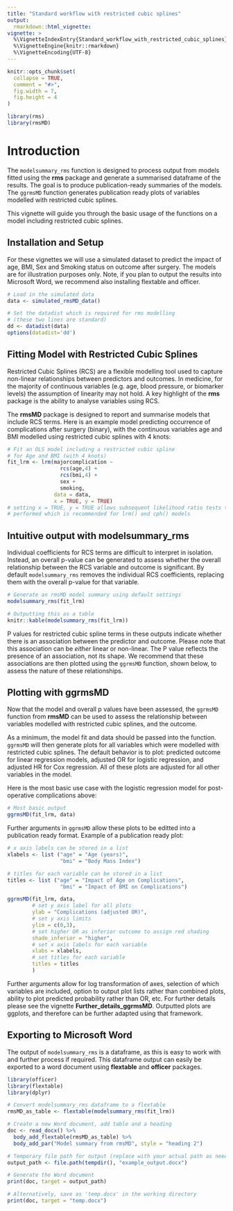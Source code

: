 ```yaml
---
title: "Standard workflow with restricted cubic splines"
output:
  rmarkdown::html_vignette:
vignette: >
  %\VignetteIndexEntry{Standard_workflow_with_restricted_cubic_splines}
  %\VignetteEngine{knitr::rmarkdown}
  %\VignetteEncoding{UTF-8}
---
```


```r
knitr::opts_chunk$set(
  collapse = TRUE,
  comment = "#>",
  fig.width = 7,
  fig.height = 4
)
```

```r
library(rms)
library(rmsMD)
```

# Introduction

The `modelsummary_rms` function is designed to process output from models fitted using the **rms** package and generate a summarised dataframe of the results. The goal is to produce publication-ready summaries of the models. The `ggrmsMD` function generates publication ready plots of variables modelled with restricted cubic splines.

This vignette will guide you through the basic usage of the functions on a model including restricted cubic splines.

## Installation and Setup

For these vignettes we will use a simulated dataset to predict the impact of age, BMI, Sex and Smoking status on outcome after surgery. The models are for illustration purposes only. Note, if you plan to output the results into Microsoft Word, we recommend also installing flextable and officer.

```r
# Load in the simulated data
data <- simulated_rmsMD_data()

# Set the datadist which is required for rms modelling 
# (these two lines are standard)
dd <- datadist(data)    
options(datadist='dd') 
```

## Fitting Model with Restricted Cubic Splines

Restricted Cubic Splines (RCS) are a flexible modelling tool used to capture non-linear relationships between predictors and outcomes. In medicine, for the majority of continuous variables (e.g. age, blood pressure, or biomarker levels) the assumption of linearity may not hold. A key highlight of the **rms** package is the ability to analyse variables using RCS.

The **rmsMD** package is designed to report and summarise models that include RCS terms. Here is an example model predicting occurrence of complications after surgery (binary), with the continuous variables age and BMI modelled using restricted cubic splines with 4 knots:

```r
# Fit an OLS model including a restricted cubic spline 
# for Age and BMI (with 4 knots)
fit_lrm <- lrm(majorcomplication ~ 
                 rcs(age,4) + 
                 rcs(bmi,4) + 
                 sex + 
                 smoking, 
               data = data,
               x = TRUE, y = TRUE)
# setting x = TRUE, y = TRUE allows subsequent likelihood ratio tests to be 
# performed which is recommended for lrm() and cph() models
```

## Intuitive output with modelsummary_rms

Individual coefficients for RCS terms are difficult to interpret in isolation. Instead, an overall p-value can be generated to assess whether the overall relationship between the RCS variable and outcome is significant. By default `modelsummary_rms` removes the individual RCS coefficients, replacing them with the overall p-value for that variable. 

```r
# Generate an rmsMD model summary using default settings
modelsummary_rms(fit_lrm)
```


```r
# Outputting this as a table
knitr::kable(modelsummary_rms(fit_lrm))
```

P values for restricted cubic spline terms in these outputs indicate whether there is an association between the predictor and outcome. Please note that this association can be *either* linear or non-linear. The P value reflects the presence of an association, not its shape. We recommend that these associations are then plotted using the `ggrmsMD` function, shown below, to assess the nature of these relationships.

## Plotting with ggrmsMD

Now that the model and overall p values have been assessed, the `ggrmsMD` function from **rmsMD** can be used to assess the relationship between variables modelled with restricted cubic splines, and the outcome.

As a minimum, the model fit and data should be passed into the function. `ggrmsMD` will then generate plots for all variables which were modelled with restricted cubic splines. The default behavior is to plot: predicted outcome for linear regression models, adjusted OR for logistic regression, and adjusted HR for Cox regression. All of these plots are adjusted for all other variables in the model.

Here is the most basic use case with the logistic regression model for post-operative complications above:

```r
# Most basic output
ggrmsMD(fit_lrm, data)
```

Further arguments in `ggrmsMD` allow these plots to be editted into a publication ready format. Example of a publication ready plot:

```r
# x axis labels can be stored in a list
xlabels <- list ("age" = "Age (years)",
                 "bmi" = "Body Mass Index")

# titles for each variable can be stored in a list
titles <- list ("age" = "Impact of Age on Complications",
                 "bmi" = "Impact of BMI on Complications")

ggrmsMD(fit_lrm, data,
        # set y axis label for all plots
        ylab = "Complications (adjusted OR)", 
        # set y axis limits
        ylim = c(0,3),
        # set higher OR as inferior outcome to assign red shading
        shade_inferior = "higher", 
        # set x axis labels for each variable
        xlabs = xlabels, 
        # set titles for each variable
        titles = titles 
        )
```

Further arguments allow for log transformation of axes, selection of which variables are included, option to output plot lists rather than combined plots, ability to plot predicted probability rather than OR, etc. For further details please see the vignette **Further_details_ggrmsMD**. Outputted plots are ggplots, and therefore can be further adapted using that framework. 

## Exporting to Microsoft Word

The output of `modelsummary_rms` is a dataframe, as this is easy to work with and further process if required. This dataframe output can easily be exported to a word document using **flextable** and **officer** packages.

```r
library(officer)
library(flextable)
library(dplyr)

# Convert modelsummary_rms dataframe to a flextable
rmsMD_as_table <- flextable(modelsummary_rms(fit_lrm))

# Create a new Word document, add table and a heading
doc <- read_docx() %>%
  body_add_flextable(rmsMD_as_table) %>%
  body_add_par("Model summary from rmsMD", style = "heading 2")

# Temporary file path for output (replace with your actual path as needed)
output_path <- file.path(tempdir(), "example_output.docx")

# Generate the Word document
print(doc, target = output_path)

# Alternatively, save as 'temp.docx' in the working directory
print(doc, target = "temp.docx")
```
